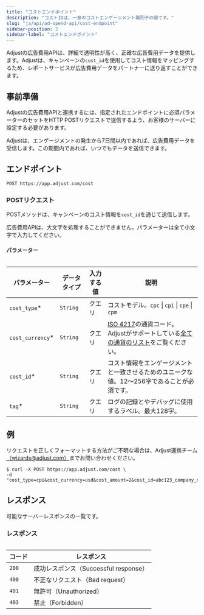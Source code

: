 ```yaml
---
title: "コストエンドポイント"
description: "コストIDは、一意のコストエンゲージメント識別子の値です。"
slug: "ja/api/ad-spend-api/cost-endpoint"
sidebar-position: 2
sidebar-label: "コストエンドポイント"
---
```


Adjustの広告費用APIは、詳細で透明性が高く、正確な広告費用データを提供します。Adjustは、キャンペーンの`cost_id`を使用してコスト情報をマッピングするため、レポートサービスが広告費用データをパートナーに送り返すことができます。

## 事前準備

Adjustの広告費用APIと連携するには、指定されたエンドポイントに必須パラメーターのセットをHTTP POSTリクエストで送信するよう、お客様のサーバーに設定する必要があります。

<Callout type="note">

Adjustは、エンゲージメントの発生から7日間以内であれば、広告費用データを受信します。この期間内であれば、いつでもデータを送信できます。

</Callout>

## エンドポイント

```http
POST https://app.adjust.com/cost
```

### POSTリクエスト

POSTメソッドは、キャンペーンのコスト情報を`cost_id`を通じて送信します。

<Callout type="important">

広告費用APIは、大文字を処理することができません。パラメーターは全て小文字で入力してください。

</Callout>

#### パラメーター

<Table search>

| パラメーター      | データタイプ | 入力する値 | 説明                                                                                                                                                                               |
| ----------------- | ------------ | ---------- | ---------------------------------------------------------------------------------------------------------------------------------------------------------------------------------- |
| `cost_type`\*     | `String`     | クエリ     | コストモデル。`cpc` \| `cpi` \| `cpe` \| `cpm`                                                                                                                                     |
| `cost_currency`\* | `String`     | クエリ     | [ISO 4217](https://www.iban.com/currency-codes)の通貨コード。Adjustがサポートしている[全ての通貨のリスト](https://help.adjust.com/ja/article/supported-currencies)をご覧ください。 |
| `cost_id`\*       | `String`     | クエリ     | コスト情報をエンゲージメントと一致させるためのユニークな値。12～256字であることが必須です。                                                                                        |
| `tag`\*           | `String`     | クエリ     | ログの記録とやデバッグに使用するラベル。最大128字。                                                                                                                                |

</Table>

## 例

<Callout type="tip">

リクエストを正しくフォーマットする方法がご不明な場合は、Adjust連携チーム[（wizards@adjust.com）](mailto:wizards@adjust.com)までお問い合わせください。

</Callout>

```console
$ curl -X POST https://app.adjust.com/cost \
-d "cost_type=cpi&cost_currency=usd&cost_amount=2&cost_id=abc123_company_name_test_1&tag=company_name_test"
```

## レスポンス

可能なサーバーレスポンスの一覧です。

<Table>

### レスポンス

| コード | レスポンス                            |
| ------ | ------------------------------------- |
| `200`  | 成功レスポンス（Successful response） |
| `400`  | 不正なリクエスト（Bad request）       |
| `401`  | 無許可（Unauthorized）                |
| `403`  | 禁止（Forbidden）                     |

</Table>
